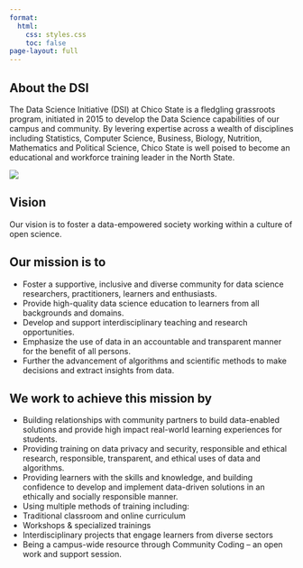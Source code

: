 ```yaml
---
format: 
  html:
    css: styles.css
    toc: false
page-layout: full
---
```


:::: {.layout-container}

::: {.welcome-section}

# About the DSI

The Data Science Initiative (DSI) at Chico State is a fledgling grassroots program, initiated in 2015 to develop the Data Science capabilities of our campus and community. By levering expertise across a wealth of disciplines including Statistics, Computer Science, Business, Biology, Nutrition, Mathematics and Political Science, Chico State is well poised to become an educational and workforce training leader in the North State.
:::

::: {.image-section}
![](img/aboutDSI.jpg){style="max-width: 100%; height: auto;"}
:::

::::

::: {.callout-note}
## Vision
Our vision is to foster a data-empowered society working within a culture of open science. 
:::

## Our mission is to

- Foster a supportive, inclusive and diverse community for data science researchers, practitioners, learners and enthusiasts.
- Provide high-quality data science education to learners from all backgrounds and domains.
- Develop and support interdisciplinary teaching and research opportunities.
- Emphasize the use of data in an accountable and transparent manner for the benefit of all persons.
- Further the advancement of algorithms and scientific methods to make decisions and extract insights from data.

## We work to achieve this mission by

- Building relationships with community partners to build data-enabled solutions and provide high impact real-world learning experiences for students.
- Providing training on data privacy and security, responsible and ethical research, responsible, transparent, and ethical uses of data and algorithms.
- Providing learners with the skills and knowledge, and building confidence to develop and implement data-driven solutions in an ethically and socially responsible manner.
- Using multiple methods of training including:
- Traditional classroom and online curriculum
- Workshops & specialized trainings
- Interdisciplinary projects that engage learners from diverse sectors
- Being a campus-wide resource through Community Coding – an open work and support session.
